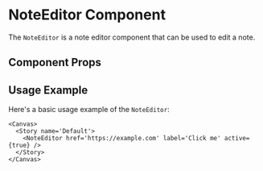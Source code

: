 

<Meta of={NoteEditor} />

# NoteEditor Component

The `NoteEditor` is a note editor component that can be used to edit a note.

## Component Props

<Canvas of={NoteEditor.Default} />

<Controls />

## Usage Example

Here's a basic usage example of the `NoteEditor`:

```tsx
<Canvas>
  <Story name='Default'>
    <NoteEditor href='https://example.com' label='Click me' active={true} />
  </Story>
</Canvas>
```
